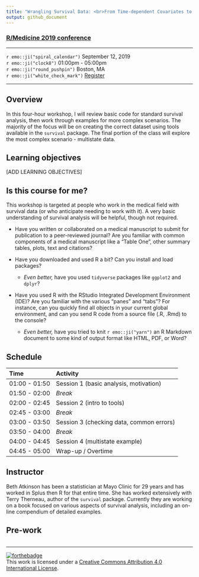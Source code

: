 ```yaml
---
title: "Wrangling Survival Data: <br>From Time-dependent Covariates to Multistate Endpoints"
output: github_document
---
```


### [R/Medicine 2019 conference](https://r-medicine.com/)

---

`r emo::ji("spiral_calendar")`    September 12, 2019  
`r emo::ji("clock8")`             01:00pm - 05:00pm   
`r emo::ji("round_pushpin")`      Boston, MA  
`r emo::ji("white_check_mark")`   [Register](https://cvent.me/en41V)

---

## Overview

In this four-hour workshop, I will review basic code for standard survival analysis, then work through examples for more complex scenarios.  The majority of the focus will be on creating the correct dataset using tools available in the `survival` package.  The final portion of the class will explore the most complex scenario - multistate data. 

## Learning objectives

[ADD LEARNING OBJECTIVES]

## Is this course for me?

This workshop is targeted at people who work in the medical field with survival data (or who anticipate needing to work with it). A very basic understanding of survival analysis will be helpful, though not required.  

- Have you written or collaborated on a medical manuscript to submit for publication to a peer-reviewed journal? Are you familiar with common components of a medical manuscript like a "Table One", other summary tables, plots, text and citations?

- Have you downloaded and used R a bit? Can you install and load packages?
  - *Even better,* have you used `tidyverse` packages like `ggplot2` and `dplyr`? 

- Have you used R with the RStudio Integrated Development Environment (IDE)? Are you familiar with the various "panes" and "tabs"? For instance, can you quickly find all objects in your current global environment, and can you send R code from a source file (.R, .Rmd) to the console? 
  - *Even better,* have you tried to knit `r emo::ji("yarn")` an R Markdown document to some kind of output format like HTML, PDF, or Word?


## Schedule

| Time          | Activity                                |
|:--------------|:----------------------------------------|
| 01:00 - 01:50 | Session 1 (basic analysis, motivation)  |
| 01:50 - 02:00 | *Break*                                 |
| 02:00 - 02:45 | Session 2 (intro to tools)              |
| 02:45 - 03:00 | *Break*                                 |
| 03:00 - 03:50 | Session 3 (checking data, common errors)|
| 03:50 - 04:00 | *Break*                                 |
| 04:00 - 04:45 | Session 4 (multistate example)          |
| 04:45 - 05:00 | Wrap-up / Overtime                      |

## Instructor

Beth Atkinson has been a statistician at Mayo Clinic for 29 years and has worked in Splus then R for that entire time.  She has worked extensively with Terry Therneau, author of the `survival` package.  Currently they are working on a book focused on various aspects of survival analysis, including an on-line compendium of detailed examples. 

## Pre-work

```r
```

---

[![forthebadge](https://forthebadge.com/images/badges/cc-by.svg)](https://creativecommons.org/licenses/by/4.0/)  
This work is licensed under a [Creative Commons Attribution 4.0
International License](https://creativecommons.org/licenses/by/4.0/).
